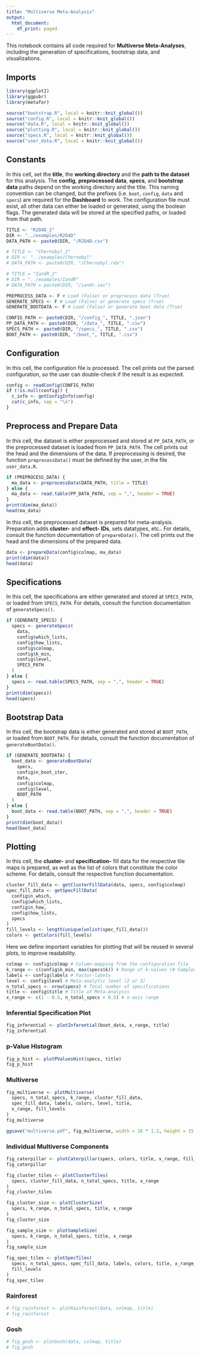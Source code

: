 ---
title: "Multiverse Meta-Analysis"
output:
  html_document:
    df_print: paged
---

This notebook contains all code required for **Multiverse Meta-Analyses**, including the generation of specifications, bootstrap data, and visualizations.

## Imports

```{r}
library(ggplot2)
library(ggpubr)
library(metafor)

source("bootstrap.R", local = knitr::knit_global())
source("config.R", local = knitr::knit_global())
source("data.R", local = knitr::knit_global())
source("plotting.R", local = knitr::knit_global())
source("specs.R", local = knitr::knit_global())
source("user_data.R", local = knitr::knit_global())
```

## Constants

In this cell, set the **title**, the **working directory** and the **path to the dataset** for this analysis. The **config**, **preprocessed data**, **specs**, and **bootstrap data** paths depend on the working directory and the title. This naming convention can be changed, but the prefixes (i.e. `boot`, `config`, `data` and `specs`) are required for the **Dashboard** to work. The configuration file must exist, all other data can either be loaded or generated, using the boolean flags. The generated data will be stored at the specified paths, or loaded from that path.

```{r}
TITLE <- "R2D4D_2"
DIR <- "../examples/R2D4D"
DATA_PATH <- paste0(DIR, "/R2D4D.csv")

# TITLE <- "Chernobyl_2"
# DIR <- "../examples/Chernobyl"
# DATA_PATH <- paste0(DIR, "/Chernobyl.rda")

# TITLE = "IandR_2"
# DIR = "../examples/IandR"
# DATA_PATH = paste0(DIR, "/iandr.sav")

PREPROCESS_DATA <- F # Load (False) or preprocess data (True)
GENERATE_SPECS <- F # Load (False) or generate specs (True)
GENERATE_BOOTDATA <- F # Load (False) or generate boot data (True)

CONFIG_PATH <- paste0(DIR, "/config_", TITLE, ".json")
PP_DATA_PATH <- paste0(DIR, "/data_", TITLE, ".csv")
SPECS_PATH <- paste0(DIR, "/specs_", TITLE, ".csv")
BOOT_PATH <- paste0(DIR, "/boot_", TITLE, ".csv")
```

## Configuration

In this cell, the configuration file is processed. The cell prints out the parsed configuration, so the user can double-check if the result is as expected.

```{r}
config <- readConfig(CONFIG_PATH)
if (!is.null(config)) {
  c_info <- getConfigInfo(config)
  cat(c_info, sep = "\n")
}
```

## Preprocess and Prepare Data

In this cell, the dataset is either preprocessed and stored at `PP_DATA_PATH`, or the preprocessed dataset is loaded from `PP_DATA_PATH`. The cell prints out the head and the dimensions of the data. If preprocessing is desired, the function `preprocessData()` must be defined by the user, in the file `user_data.R`.

```{r}
if (PREPROCESS_DATA) {
  ma_data <- preprocessData(DATA_PATH, title = TITLE)
} else {
  ma_data <- read.table(PP_DATA_PATH, sep = ",", header = TRUE)
}
print(dim(ma_data))
head(ma_data)
```

In this cell, the preprocessed dataset is prepared for meta-analysis. Preparation adds **cluster-** and **effect- IDs**, sets datatypes, etc.. For details, consult the function documentation of `prepareData()`. The cell prints out the head and the dimensions of the prepared data.

```{r}
data <- prepareData(config$colmap, ma_data)
print(dim(data))
head(data)
```

## Specifications

In this cell, the specifications are either generated and stored at `SPECS_PATH`, or loaded from `SPECS_PATH`. For details, consult the function documentation of `generateSpecs()`.

```{r}
if (GENERATE_SPECS) {
  specs <- generateSpecs(
    data,
    config$which_lists,
    config$how_lists,
    config$colmap,
    config$k_min,
    config$level,
    SPECS_PATH
  )
} else {
  specs <- read.table(SPECS_PATH, sep = ",", header = TRUE)
}
print(dim(specs))
head(specs)
```

## Bootstrap Data

In this cell, the bootstrap data is either generated and stored at `BOOT_PATH`, or loaded from `BOOT_PATH`. For details, consult the function documentation of `generateBootData()`.

```{r}
if (GENERATE_BOOTDATA) {
  boot_data <- generateBootData(
    specs,
    config$n_boot_iter,
    data,
    config$colmap,
    config$level,
    BOOT_PATH
  )
} else {
  boot_data <- read.table(BOOT_PATH, sep = ",", header = TRUE)
}
print(dim(boot_data))
head(boot_data)
```

## Plotting

In this cell, the **cluster-** and **specification-** fill data for the respective tile maps is prepared, as well as the list of colors that constitute the color scheme. For details, consult the respective function documentation.

```{r}
cluster_fill_data <- getClusterFillData(data, specs, config$colmap)
spec_fill_data <- getSpecFillData(
  config$n_which,
  config$which_lists,
  config$n_how,
  config$how_lists,
  specs
)
fill_levels <- length(unique(unlist(spec_fill_data)))
colors <- getColors(fill_levels)
```

Here we define important variables for plotting that will be reused in several plots, to improve readability.

```{r}
colmap <- config$colmap # Column-mapping from the configuration file
k_range <- c(config$k_min, max(specs$k)) # Range of k-values (# Samples)
labels <- config$labels # Factor-labels
level <- config$level # Meta-analytic level (2 or 3)
n_total_specs <- nrow(specs) # Total number of specifications
title <- config$title # Title of Meta-Analysis
x_range <- c(1 - 0.5, n_total_specs + 0.5) # x-axis range
```

### Inferential Specification Plot

```{r}
fig_inferential <- plotInferential(boot_data, x_range, title)
fig_inferential
```

### p-Value Histogram

```{r}
fig_p_hist <- plotPValuesHist(specs, title)
fig_p_hist
```

### Multiverse

```{r}
fig_multiverse <- plotMultiverse(
  specs, n_total_specs, k_range, cluster_fill_data,
  spec_fill_data, labels, colors, level, title,
  x_range, fill_levels
)
fig_multiverse

ggsave("multiverse.pdf", fig_multiverse, width = 16 * 1.2, height = 15 * 1.2, dpi = 600, units = "cm")
```

### Individual Multiverse Components

```{r}
fig_caterpillar <- plotCaterpillar(specs, colors, title, x_range, fill_levels)
fig_caterpillar
```

```{r}
fig_cluster_tiles <- plotClusterTiles(
  specs, cluster_fill_data, n_total_specs, title, x_range
)
fig_cluster_tiles
```

```{r}
fig_cluster_size <- plotClusterSize(
  specs, k_range, n_total_specs, title, x_range
)
fig_cluster_size
```

```{r}
fig_sample_size <- plotSampleSize(
  specs, k_range, n_total_specs, title, x_range
)
fig_sample_size
```

```{r}
fig_spec_tiles <- plotSpecTiles(
  specs, n_total_specs, spec_fill_data, labels, colors, title, x_range,
  fill_levels
)
fig_spec_tiles
```

### Rainforest

```{r}
# fig_rainforest <- plotRainforest(data, colmap, title)
# fig_rainforest
```

### Gosh

```{r}
# fig_gosh <- plotGosh(data, colmap, title)
# fig_gosh
```
